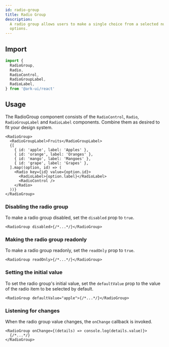 ```yaml
---
id: radio-group
title: Radio Group
description:
  A radio group allows users to make a single choice from a selected number of
  options.
---
```



<Playground />

## Import

```ts
import {
  RadioGroup,
  Radio,
  RadioControl,
  RadioGroupLabel,
  RadioLabel,
} from '@ark-ui/react'
```

## Usage

The RadioGroup component consists of the `RadioControl`, `Radio`,
`RadioGroupLabel` and `RadioLabel` components. Combine them as desired to fit
your design system.

```tsx
<RadioGroup>
  <RadioGroupLabel>Fruits</RadioGroupLabel>
  {[
    { id: 'apple', label: 'Apples' },
    { id: 'orange', label: 'Oranges' },
    { id: 'mango', label: 'Mangoes' },
    { id: 'grape', label: 'Grapes' },
  ].map((option, id) => (
    <Radio key={id} value={option.id}>
      <RadioLabel>{option.label}</RadioLabel>
      <RadioControl />
    </Radio>
  ))}
</RadioGroup>
```

### Disabling the radio group

To make a radio group disabled, set the `disabled` prop to `true`.

```tsx
<RadioGroup disabled>{/*...*/}</RadioGroup>
```

### Making the radio group readonly

To make a radio group readonly, set the `readOnly` prop to `true`.

```tsx
<RadioGroup readOnly>{/*...*/}</RadioGroup>
```

### Setting the initial value

To set the radio group's initial value, set the `defaultValue` prop to the value
of the radio item to be selected by default.

```tsx
<RadioGroup defaultValue="apple">{/*...*/}</RadioGroup>
```

### Listening for changes

When the radio group value changes, the `onChange` callback is invoked.

```tsx
<RadioGroup onChange={(details) => console.log(details.value)}>
  {/*...*/}
</RadioGroup>
```
